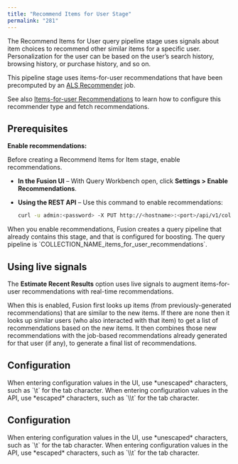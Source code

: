 ```yaml
---
title: "Recommend Items for User Stage"
permalink: "281"
---
```


The Recommend Items for User query pipeline stage uses signals about item choices to recommend other similar items for a specific user. Personalization for the user can be based on the user’s search history, browsing history, or purchase history, and so on.

This pipeline stage uses items-for-user recommendations that have been precomputed by an [ALS Recommender](/fusion-ai/4.2/561/als-recommender-jobs) job.

See also [Items-for-user Recommendations](/fusion-ai/4.2/477/items-for-user-recommendations) to learn how to configure this recommender type and fetch recommendations.

## Prerequisites

**Enable recommendations:**

Before creating a Recommend Items for Item stage, enable recommendations.

* **In the Fusion UI** – With Query Workbench open, click **Settings > Enable Recommendations**.
* **Using the REST API** – Use this command to enable recommendations:  

    ```bash
    curl -u admin:<password> -X PUT http://<hostname>:<port>/api/v1/collections/<collection-name>/features/recommendations -H 'content-type: application/json' -d '{"enabled":true}'
    ```

<Note>
When you enable recommendations, Fusion creates a query pipeline that already contains this stage, and that is configured for boosting. The query pipeline is `COLLECTION_NAME_items_for_user_recommendations`.
</Note>

## Using live signals

The **Estimate Recent Results** option uses live signals to augment items-for-user recommendations with real-time recommendations.

When this is enabled, Fusion first looks up items (from previously-generated recommendations) that are similar to the new items. If there are none then it looks up similar users (who also interacted with that item) to get a list of recommendations based on the new items. It then combines those new recommendations with the job-based recommendations already generated for that user (if any), to generate a final list of recommendations.

## Configuration

<Tip>
When entering configuration values in the UI, use *unescaped* characters, such as `\t` for the tab character. When entering configuration values in the API, use *escaped* characters, such as `\\t` for the tab character.
</Tip>

## Configuration

<Tip>
When entering configuration values in the UI, use *unescaped* characters, such as `\t` for the tab character. When entering configuration values in the API, use *escaped* characters, such as `\\t` for the tab character.
</Tip>


<SchemaParamFields schema={schema}/>
